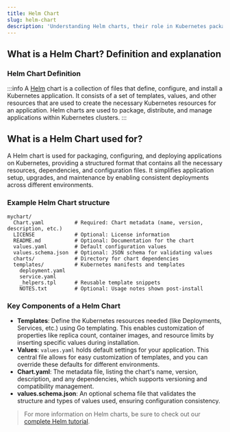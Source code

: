 ```yaml
---
title: Helm Chart
slug: helm-chart
description: 'Understanding Helm charts, their role in Kubernetes package management, and how they simplify the process of deploying, managing, and scaling applications'
---
```


## What is a Helm Chart? Definition and explanation

### Helm Chart Definition

:::info
A [Helm](/glossary/helm/) chart is a collection of files that define, configure, and install a Kubernetes application. It consists of a set of templates, values, and other resources that are used to create the necessary Kubernetes resources for an application. Helm charts are used to package, distribute, and manage applications within Kubernetes clusters.
:::

## What is a Helm Chart used for?

A Helm chart is used for packaging, configuring, and deploying applications on Kubernetes, providing a structured format that contains all the necessary resources, dependencies, and configuration files. It simplifies application setup, upgrades, and maintenance by enabling consistent deployments across different environments.

### Example Helm Chart structure

```
mychart/
  Chart.yaml          # Required: Chart metadata (name, version, description, etc.)
  LICENSE             # Optional: License information
  README.md           # Optional: Documentation for the chart
  values.yaml         # Default configuration values
  values.schema.json  # Optional: JSON schema for validating values
  charts/             # Directory for chart dependencies
  templates/          # Kubernetes manifests and templates
    deployment.yaml
    service.yaml
    _helpers.tpl      # Reusable template snippets
    NOTES.txt         # Optional: Usage notes shown post-install
```

### Key Components of a Helm Chart

- **Templates**: Define the Kubernetes resources needed (like Deployments, Services, etc.) using Go templating. This enables customization of properties like replica count, container images, and resource limits by inserting specific values during installation.
- **Values**: `values.yaml` holds default settings for your application. This central file allows for easy customization of templates, and you can override these defaults for different environments.
- **Chart.yaml**: The metadata file, listing the chart's name, version, description, and any dependencies, which supports versioning and compatibility management.
- **values.schema.json**: An optional schema file that validates the structure and types of values used, ensuring configuration consistency.

> For more information on Helm charts, be sure to check out our [complete Helm tutorial](/blog/what-is-helm-in-kubernetes/#what-is-a-helm-chart).
